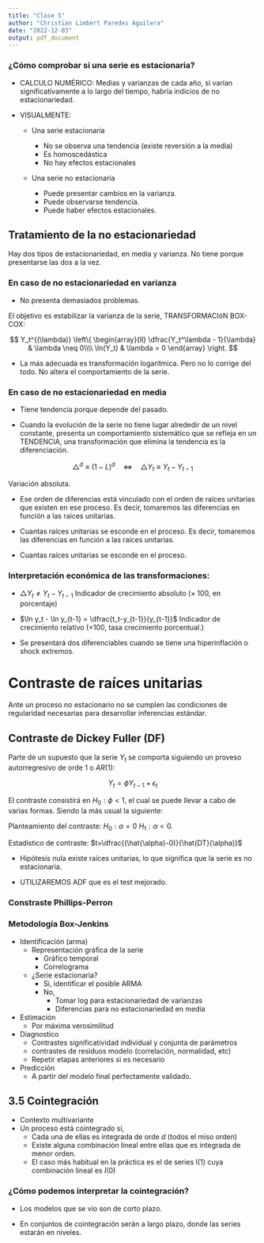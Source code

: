 ```yaml
---
title: "Clase 5"
author: "Christian Limbert Paredes Aguilera"
date: "2022-12-03"
output: pdf_document
---
```


### ¿Cómo comprobar si una serie es estacionaria?

- CALCULO NUMÉRICO: Medias y varianzas de cada año, si varían significativamente a lo largo del tiempo, habría indicios de no estacionariedad.

- VISUALMENTE:
  
  - Una serie estacionaria 
    
    - No se observa una tendencia (existe reversión  a la media)
    - Es homoscedástica
    - No hay efectos estacionales
    
  - Una serie no estacionaria
  
    - Puede presentar cambios en la varianza.
    - Puede observarse tendencia.
    - Puede haber efectos estacionales.
    

## Tratamiento de la no estacionariedad

Hay dos tipos de estacionariedad, en media y varianza. No tiene porque presentarse las dos a la vez.

### En caso de no estacionariedad en varianza

- No presenta demasiados problemas.

El objetivo es estabilizar la varianza de la serie, TRANSFORMACIóN BOX-COX:

$$
Y_t^{(\lambda)}
  \left\{
    \begin{array}{ll}
      \dfrac{Y_t^\lambda - 1}{\lambda} & \lambda \neq 0\\\\
      \ln(Y_t) & \lambda = 0
    \end{array}
  \right.
$$

- La más adecuada es transformación logarítmica. Pero no lo corrige del todo. No altera el comportamiento de la serie.


### En caso de no estacionariedad en media

- Tiene tendencia porque depende del pasado.

- Cuando la evolución de la serie no tiene lugar alrededir de un nivel constante, presenta un comportamiento sistemático que se refleja en un TENDENCIA, una transformación que elimina la tendencia es la diferenciación.

$$\triangle^d \equiv (1-L)^d \quad \Leftrightarrow \quad  \triangle Y_t \equiv Y_t-Y_{t-1}$$

Variación absoluta.

- Ese orden de diferencias está vinculado con el orden de raíces unitarias que existen en ese proceso. Es decir, tomaremos las diferencias en función a las raíces unitarias.

- Cuantas raíces unitarias se esconde en el proceso. Es decir, tomaremos las diferencias en función a las raíces unitarias.

- Cuantas raíces unitarias se esconde en el proceso.

### Interpretación económica de las transformaciones:

- $\triangle Y_t\neq Y_t-Y_{t-1}$ Indicador de crecimiento absoluto ($\times$ 100, en porcentaje)

- $\ln y_t - \ln y_{t-1} = \dfrac{t_t-y_{t-1}}{y_{t-1}}$ Indicador de crecimiento relativo ($\times 100$, tasa crecimiento porcentual.)

- Se presentará dos diferenciables cuando se tiene una hiperinflación o shock extremos.


# Contraste de raíces unitarias

Ante un proceso no estacionario no se cumplen las condiciones de regularidad necesarias para desarrollar inferencias estándar.

## Contraste de Dickey Fuller (DF)

Parte de un supuesto que la serie $Y_t$ se comporta siguiendo un proveso autorregresivo de orde $1$ o $AR(1)$:

$$Y_t=\phi Y_{t-1}+\epsilon_t$$

El contraste consistirá en $H_0: \phi < 1,$ el cual se puede llevar a cabo de varias formas. Siendo la más usual la siguiente:
\begin{center}

  Contraste $t$ de la estimación $MCO$ de $\phi\quad \Rightarrow \triangle Y_t=\alpha T_{y-1}+\epsilon_t\qquad [\alpha=\phi-1]\Rightarrow$ raíz unitaria.
\end{center}

Planteamiento del contraste: $H_0:\alpha=0$ $H_1: \alpha<0$.

Estadistico de contraste: $t=\dfrac{(\hat{\alpha}-0)}{\hat{DT}(\alpha)}$

- Hipótesis nula existe raíces unitarias, lo que significa que la serie es no estacionaria.

- UTILIZAREMOS ADF que es el test mejorado.

### Constraste Phillips-Perron


### Metodología Box-Jenkins

- Identificación (arma)
  - Representación gráfica de la serie
    - Gráfico temporal
    - Correlograma
    
  - ¿Serie estacionaria?
    - Si, identificar el posible ARMA
    - No,
      - Tomar log para estacionariedad de varianzas
      - Diferencias para no estacionariedad en media
      
- Estimación 
  - Por máxima verosimilitud
  
- Diagnostico
  - Contrastes significatividad individual y conjunta de parámetros
  - contrastes de residuos modelo (correlación, normalidad, etc) 
  - Repetir etapas anteriores si es necesario
  
- Predicción
  - A partir del modelo final perfectamente validado.


## 3.5 Cointegración

- Contexto multivariante
- Un proceso está cointegrado si,
  - Cada una de ellas es integrada de orde $d$ (todos el miso orden)
  - Existe alguna combinación lineal entre ellas que es integrada de menor orden.
  - El caso más habitual en la práctica es el de series I(1) cuya combinación lineal es $I(0)$
  
### ¿Cómo podemos interpretar la cointegración?

- Los modelos que se vio son de corto plazo.

- En conjuntos de cointegración serán a largo plazo, donde las series estarán en niveles.
